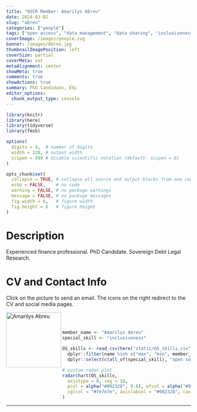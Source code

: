```yaml
---
title: "OSCR Member: Amarilys Abreu"
date: 2024-03-02
slug: "abreu"
categories: ["people"]
tags: ["open access", "data management", "data sharing", "inclusiveness", "school-esl"] # top 3 categories + unique + school
coverImage: /images/people.svg
banner: /images/Abreu.jpg
thumbnailImagePosition: left
coverSize: partial
coverMeta: out
metaAlignment: center
showMeta: true
comments: true
showActions: true
summary: PhD Candidate, ESL
editor_options: 
  chunk_output_type: console
---
```


```r

library(knitr)
library(here)
library(tidyverse)
library(fmsb)

options(
  digits = 4,  # number of digits
  width = 120, # output width
  scipen = 999 # disable scientific notation (default: scipen = 0)
)

opts_chunk$set(
  collapse = TRUE, # collapse all source and output blocks from one code chunk into a single block
  echo = FALSE,    # no code
  warning = FALSE, # no package warnings
  message = FALSE, # no package messages
  fig.width = 6,   # figure width
  fig.height = 6   # figure height
)

```

# Description

Experienced finance professional. PhD Candidate. Sovereign Debt Legal Research.

# CV and Contact Info

Click on the picture to send an email. The icons on the right redirect to the CV and social media pages.

<!-- EMAIL -->
<p>
  <a href="mailto:abreusantana@law.eur.nl">
  <img border="0" alt="Amarilys Abreu" src="/images/Abreu.jpg" width="150" height="150" align="left">
  </a>
</p>

<!-- PERSONAL WEBSITE -->
<p align="center">
  <a href="https://amarilysabreu.com/" class="fa fa-link fa-2x" style="color:#000000;">
  </a>
</p>

<!-- ORCID -->
<p align="center">
  <a href="https://orcid.org/0000-0001-8786-3834" class="ai ai-orcid fa-2x" style="color:#000000;">
  </a>
</p>

<BR><BR>

<!-- # Expertise -->

```r

member_name <- "Amarilys Abreu"
special_skill <- "inclusiveness"

OS_skills <- read_csv(here("static/OS_skills.csv")) %>%
  dplyr::filter(name %in% c("max", "min", member_name)) %>%
  dplyr::select(c(all_of(special_skill), "open source software", "open access", "data management", "reproducible analysis", "data sharing", "preregistration"))

# custom radar plot
radarchart(OS_skills,
  axistype = 0, seg = 10,
  pcol = alpha("#002328", 0.8), pfcol = alpha("#00B969", 0.6), plwd = 4, centerzero = TRUE, # polygon
  cglcol = "#7e7e7e", axislabcol = "#002328", caxislabels = seq(0, 10, 2), cglwd = 0.8 # grid
)

```

***


